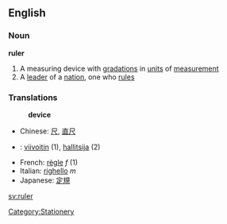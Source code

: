==English==
===Noun===
'''ruler'''

#A measuring device with [[gradation]]s in [[unit]]s of [[measurement]]
#A [[leader]] of a [[nation]], one who [[rule]]s

===Translations===
:'''device'''
*Chinese: [[尺]], [[直尺]]
*{{fi}}: [[viivoitin]] (1), [[hallitsija]] (2)
*French: [[règle]] ''f'' (1)
*Italian: [[righello]] ''m''
*Japanese: [[定規]]

[[sv:ruler]]

[[Category:Stationery]]